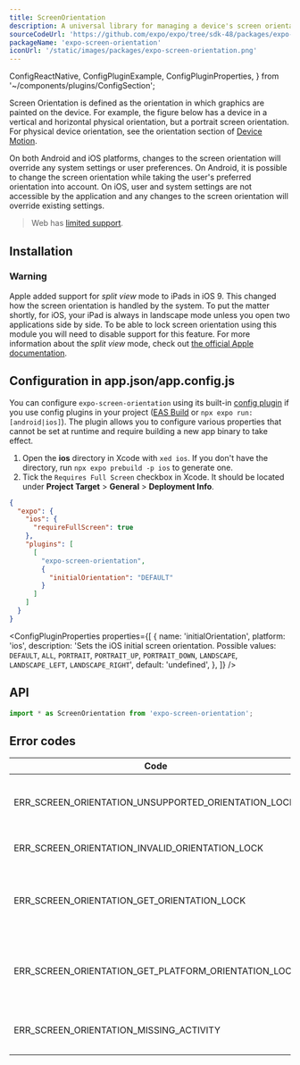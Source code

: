 ```yaml
---
title: ScreenOrientation
description: A universal library for managing a device's screen orientation.
sourceCodeUrl: 'https://github.com/expo/expo/tree/sdk-48/packages/expo-screen-orientation'
packageName: 'expo-screen-orientation'
iconUrl: '/static/images/packages/expo-screen-orientation.png'
---
```


  ConfigReactNative,
  ConfigPluginExample,
  ConfigPluginProperties,
} from '~/components/plugins/ConfigSection';

Screen Orientation is defined as the orientation in which graphics are painted on the device. For example, the figure below has a device in a vertical and horizontal physical orientation, but a portrait screen orientation. For physical device orientation, see the orientation section of [Device Motion](devicemotion.mdx).

<ImageSpotlight
  alt="Portrait orientation in different physical orientations."
  src="/static/images/screen-orientation-portrait.jpg"
/>

On both Android and iOS platforms, changes to the screen orientation will override any system settings or user preferences. On Android, it is possible to change the screen orientation while taking the user's preferred orientation into account. On iOS, user and system settings are not accessible by the application and any changes to the screen orientation will override existing settings.

> Web has [limited support](https://caniuse.com/#feat=deviceorientation).

<PlatformsSection android emulator ios simulator web />

## Installation

<APIInstallSection />

### Warning

Apple added support for _split view_ mode to iPads in iOS 9. This changed how the screen orientation is handled by the system. To put the matter shortly, for iOS, your iPad is always in landscape mode unless you open two applications side by side. To be able to lock screen orientation using this module you will need to disable support for this feature. For more information about the _split view_ mode, check out [the official Apple documentation](https://support.apple.com/en-us/HT207582).

## Configuration in app.json/app.config.js

You can configure `expo-screen-orientation` using its built-in [config plugin](/config-plugins/introduction/) if you use config plugins in your project ([EAS Build](/build/introduction) or `npx expo run:[android|ios]`). The plugin allows you to configure various properties that cannot be set at runtime and require building a new app binary to take effect.

<ConfigReactNative>

1. Open the **ios** directory in Xcode with `xed ios`. If you don't have the directory, run `npx expo prebuild -p ios` to generate one.
2. Tick the `Requires Full Screen` checkbox in Xcode. It should be located under **Project Target** > **General** > **Deployment Info**.

</ConfigReactNative>

<ConfigPluginExample>

```json app.json
{
  "expo": {
    "ios": {
      "requireFullScreen": true
    },
    "plugins": [
      [
        "expo-screen-orientation",
        {
          "initialOrientation": "DEFAULT"
        }
      ]
    ]
  }
}
```

</ConfigPluginExample>

<ConfigPluginProperties
  properties={[
    {
      name: 'initialOrientation',
      platform: 'ios',
      description:
        'Sets the iOS initial screen orientation. Possible values: `DEFAULT`, `ALL`, `PORTRAIT`, `PORTRAIT_UP`, `PORTRAIT_DOWN`, `LANDSCAPE`, `LANDSCAPE_LEFT`, `LANDSCAPE_RIGHT`',
      default: 'undefined',
    },
  ]}
/>

## API

```js
import * as ScreenOrientation from 'expo-screen-orientation';
```

<APISection packageName="expo-screen-orientation" apiName="ScreenOrientation" />

## Error codes

| Code                                                 | Description                                                                                      |
| ---------------------------------------------------- | ------------------------------------------------------------------------------------------------ |
| ERR_SCREEN_ORIENTATION_UNSUPPORTED_ORIENTATION_LOCK  | The platform does not support the [`OrientationLock`](#screenorientationorientationlock) policy. |
| ERR_SCREEN_ORIENTATION_INVALID_ORIENTATION_LOCK      | An invalid [`OrientationLock`](#screenorientationorientationlock) was passed in.                 |
| ERR_SCREEN_ORIENTATION_GET_ORIENTATION_LOCK          | **Android Only.** An unknown error occurred when trying to get the orientation lock.             |
| ERR_SCREEN_ORIENTATION_GET_PLATFORM_ORIENTATION_LOCK | **Android Only.** An unknown error occurred when trying to get the platform orientation lock.    |
| ERR_SCREEN_ORIENTATION_MISSING_ACTIVITY              | **Android Only.** Could not get the current activity.                                            |
